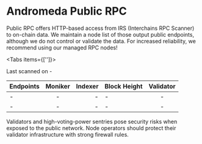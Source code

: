 

# Andromeda Public RPC

Public RPC offers HTTP-based access from IRS (Interchains RPC Scanner) to on-chain data. We maintain a node list of those output public endpoints, although we do not control or validate the data. For increased reliability, we recommend using our managed RPC nodes!

<Tabs items={['']}>
</Tabs>

<Callout type="info" emoji="ℹ️">
Last scanned on -
</Callout>

| Endpoints   | Moniker | Indexer | 	Block Height   | 	Validator | 
| :----- | :----: | ----: | :----- | :----: |
|   -    |   -    |   -   |    -   |    -   |
|   -    |   -    |   -   |    -   |    -   |


<Callout type="warning" emoji="ℹ️">
Validators and high-voting-power sentries pose security risks when exposed to the public network. Node operators should protect their validator infrastructure with strong firewall rules.
</Callout>
